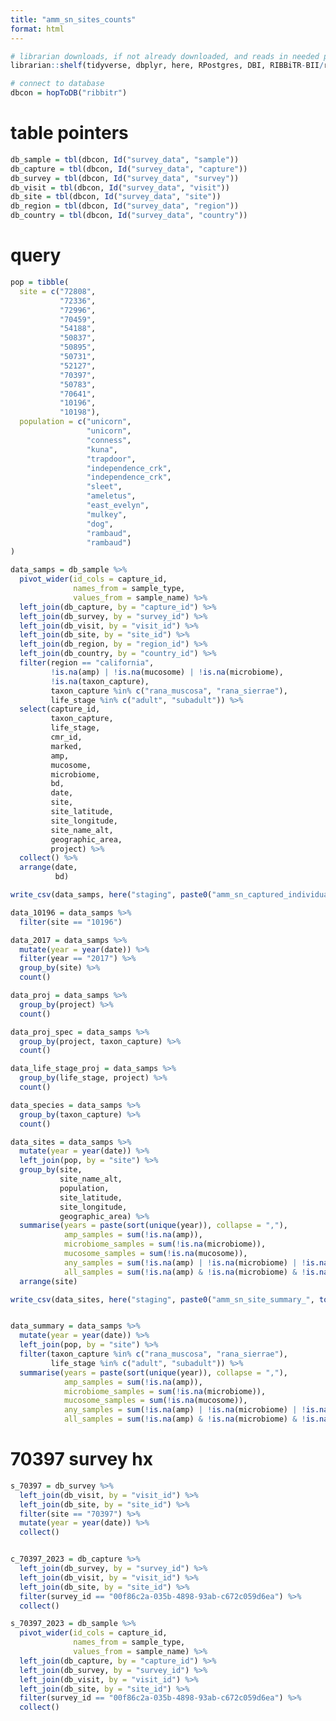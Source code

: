 ```yaml
---
title: "amm_sn_sites_counts"
format: html
---
```


```r

# librarian downloads, if not already downloaded, and reads in needed packages
librarian::shelf(tidyverse, dbplyr, here, RPostgres, DBI, RIBBiTR-BII/ribbitrrr)

# connect to database
dbcon = hopToDB("ribbitr")

```

# table pointers
```r
db_sample = tbl(dbcon, Id("survey_data", "sample"))
db_capture = tbl(dbcon, Id("survey_data", "capture"))
db_survey = tbl(dbcon, Id("survey_data", "survey"))
db_visit = tbl(dbcon, Id("survey_data", "visit"))
db_site = tbl(dbcon, Id("survey_data", "site"))
db_region = tbl(dbcon, Id("survey_data", "region"))
db_country = tbl(dbcon, Id("survey_data", "country"))
```

# query
```r
pop = tibble(
  site = c("72808",
           "72336",
           "72996",
           "70459",
           "54188",
           "50837",
           "50895",
           "50731",
           "52127",
           "70397",
           "50783",
           "70641",
           "10196",
           "10198"),
  population = c("unicorn",
                 "unicorn",
                 "conness",
                 "kuna",
                 "trapdoor",
                 "independence_crk",
                 "independence_crk",
                 "sleet",
                 "ameletus",
                 "east_evelyn",
                 "mulkey",
                 "dog",
                 "rambaud",
                 "rambaud")
)

data_samps = db_sample %>%
  pivot_wider(id_cols = capture_id,
              names_from = sample_type,
              values_from = sample_name) %>%
  left_join(db_capture, by = "capture_id") %>%
  left_join(db_survey, by = "survey_id") %>%
  left_join(db_visit, by = "visit_id") %>%
  left_join(db_site, by = "site_id") %>%
  left_join(db_region, by = "region_id") %>%
  left_join(db_country, by = "country_id") %>%
  filter(region == "california",
         !is.na(amp) | !is.na(mucosome) | !is.na(microbiome),
         !is.na(taxon_capture),
         taxon_capture %in% c("rana_muscosa", "rana_sierrae"),
         life_stage %in% c("adult", "subadult")) %>%
  select(capture_id,
         taxon_capture,
         life_stage,
         cmr_id,
         marked,
         amp,
         mucosome,
         microbiome,
         bd,
         date,
         site,
         site_latitude,
         site_longitude,
         site_name_alt,
         geographic_area,
         project) %>%
  collect() %>%
  arrange(date,
          bd)

write_csv(data_samps, here("staging", paste0("amm_sn_captured_individuals_", today(), ".csv")))

data_10196 = data_samps %>%
  filter(site == "10196")

data_2017 = data_samps %>%
  mutate(year = year(date)) %>%
  filter(year == "2017") %>%
  group_by(site) %>%
  count()

data_proj = data_samps %>%
  group_by(project) %>%
  count()

data_proj_spec = data_samps %>%
  group_by(project, taxon_capture) %>%
  count()

data_life_stage_proj = data_samps %>%
  group_by(life_stage, project) %>%
  count()

data_species = data_samps %>%
  group_by(taxon_capture) %>%
  count()

data_sites = data_samps %>%
  mutate(year = year(date)) %>%
  left_join(pop, by = "site") %>%
  group_by(site,
           site_name_alt,
           population,
           site_latitude,
           site_longitude,
           geographic_area) %>%
  summarise(years = paste(sort(unique(year)), collapse = ","),
            amp_samples = sum(!is.na(amp)),
            microbiome_samples = sum(!is.na(microbiome)),
            mucosome_samples = sum(!is.na(mucosome)),
            any_samples = sum(!is.na(amp) | !is.na(microbiome) | !is.na(mucosome)),
            all_samples = sum(!is.na(amp) & !is.na(microbiome) & !is.na(mucosome))) %>%
  arrange(site)

write_csv(data_sites, here("staging", paste0("amm_sn_site_summary_", today(), ".csv")))


data_summary = data_samps %>%
  mutate(year = year(date)) %>%
  left_join(pop, by = "site") %>%
  filter(taxon_capture %in% c("rana_muscosa", "rana_sierrae"),
         life_stage %in% c("adult", "subadult")) %>%
  summarise(years = paste(sort(unique(year)), collapse = ","),
            amp_samples = sum(!is.na(amp)),
            microbiome_samples = sum(!is.na(microbiome)),
            mucosome_samples = sum(!is.na(mucosome)),
            any_samples = sum(!is.na(amp) | !is.na(microbiome) | !is.na(mucosome)),
            all_samples = sum(!is.na(amp) & !is.na(microbiome) & !is.na(mucosome)))

```

# 70397 survey hx
```r
s_70397 = db_survey %>%
  left_join(db_visit, by = "visit_id") %>%
  left_join(db_site, by = "site_id") %>%
  filter(site == "70397") %>%
  mutate(year = year(date)) %>%
  collect()


c_70397_2023 = db_capture %>%
  left_join(db_survey, by = "survey_id") %>%
  left_join(db_visit, by = "visit_id") %>%
  left_join(db_site, by = "site_id") %>%
  filter(survey_id == "00f86c2a-035b-4898-93ab-c672c059d6ea") %>%
  collect()

s_70397_2023 = db_sample %>%
  pivot_wider(id_cols = capture_id,
              names_from = sample_type,
              values_from = sample_name) %>%
  left_join(db_capture, by = "capture_id") %>%
  left_join(db_survey, by = "survey_id") %>%
  left_join(db_visit, by = "visit_id") %>%
  left_join(db_site, by = "site_id") %>%
  filter(survey_id == "00f86c2a-035b-4898-93ab-c672c059d6ea") %>%
  collect()

```